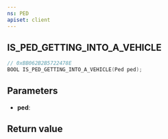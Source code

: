 ```yaml
---
ns: PED
apiset: client
---
```

## IS_PED_GETTING_INTO_A_VEHICLE

```c
// 0xBB062B2B5722478E
BOOL IS_PED_GETTING_INTO_A_VEHICLE(Ped ped);
```


## Parameters
* **ped**:

## Return value